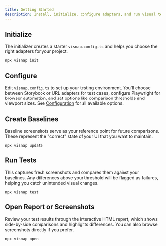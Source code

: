 ```yaml
---
title: Getting Started
description: Install, initialize, configure adapters, and run visual tests
---
```


## Initialize

The initializer creates a starter `visnap.config.ts` and helps you choose the right adapters for your project.

```npm
npx visnap init
```

## Configure

Edit `visnap.config.ts` to set up your testing environment. You'll choose between Storybook or URL adapters for test cases, configure Playwright for browser automation, and set options like comparison thresholds and viewport sizes. See [Configuration](/docs/02-configuration/config-file) for all available options.

## Create Baselines

Baseline screenshots serve as your reference point for future comparisons. These represent the "correct" state of your UI that you want to maintain.

```npm
npx visnap update
```

## Run Tests

This captures fresh screenshots and compares them against your baselines. Any differences above your threshold will be flagged as failures, helping you catch unintended visual changes.

```npm
npx visnap test
```

## Open Report or Screenshots

Review your test results through the interactive HTML report, which shows side-by-side comparisons and highlights differences. You can also browse screenshots directly if you prefer.

```npm
npx visnap open
```

